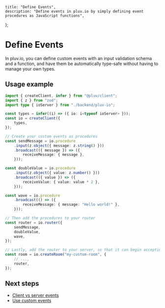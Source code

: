     title: "Define Events",
    description: "Define events in pluv.io by simply defining event procedures as JavaScript functions",
};

# Define Events

In pluv.io, you can define custom events with an input validation schema and a function, and have them be automatically type-safe without having to manage your own types.

## Usage example

```ts
import { createClient, infer } from "@pluv/client";
import { z } from "zod";
import type { ioServer } from "./backend/pluv-io";

const types = infer((i) => ({ io: i<typeof ioServer> }));
const io = createClient({
    types,
});

// Create your custom events as procedures
const sendMessage = io.procedure
    .input(z.object({ message: z.string() }))
    .broadcast(({ message }) => ({
        receiveMessage: { message },
    }));

const doubleValue = io.procedure
    .input(z.object({ value: z.number() }))
    .broadcast(({ value }) => ({
        receiveValue: { value: value * 2 },
    }));

const wave = io.procedure
    .broadcast(() => ({
        receiveMessage: { message: "Hello world!" },
    }));

// Then add the procedures to your router
const router = io.router({
    sendMessage,
    doubleValue,
    wave,
});

// Lastly, add the router to your server, so that it can begin accepting custom events
const room = io.createRoom("my-custom-room", {
    // ...,
    router,
});
```

## Next steps

* [Client vs server events](/docs/client/client-vs-server-events)
* [Use custom events](/docs/react/custom-events)

